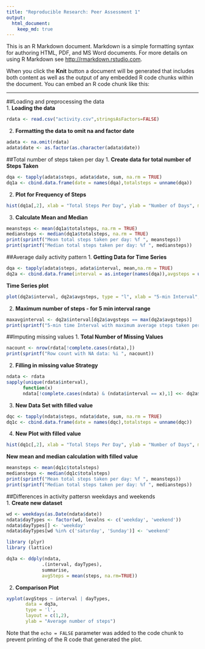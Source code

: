 ```yaml
---
title: "Reproducible Research: Peer Assessment 1"
output: 
  html_document:
    keep_md: true
---
```


This is an R Markdown document. Markdown is a simple formatting syntax for authoring HTML, PDF, and MS Word documents. For more details on using R Markdown see <http://rmarkdown.rstudio.com>.

When you click the **Knit** button a document will be generated that includes both content as well as the output of any embedded R code chunks within the document. You can embed an R code chunk like this:

---
##Loading and preprocessing the data  
  1. **Loading the data**

```r
rdata <- read.csv("activity.csv",stringsAsFactors=FALSE)

```
  2. **Formatting the data to omit na and factor date**

```r
adata <- na.omit(rdata)
adata$date <- as.factor(as.character(adata$date))
```

##Total number of steps taken per day
  1. **Create data for total number of Steps Taken**
```r
dqa <- tapply(adata$steps, adata$date, sum, na.rm = TRUE)
dq1a <- cbind.data.frame(date = names(dqa),totalsteps = unname(dqa))

```  
  2. **Plot for Frequency of Steps**  
```r
hist(dq1a[,2], xlab = "Total Steps Per Day", ylab = "Number of Days", main = "Frequency of Total Steps in a day", col = "green")  
```  

  3. **Calculate Mean and Median**
```r
meansteps <- mean(dq1a$totalsteps, na.rm = TRUE)
mediansteps <- median(dq1a$totalsteps, na.rm = TRUE)
print(sprintf("Mean total steps taken per day: %f ", meansteps))
print(sprintf("Median total steps taken per day: %f ", mediansteps))
```  


##Average daily activity pattern
  1. **Getting Data for Time Series**
```r
dqa <- tapply(adata$steps, adata$interval, mean,na.rm = TRUE)
dq2a <- cbind.data.frame(interval = as.integer(names(dqa)),avgsteps = unname(dqa))
```  

**Time Series plot**
 
```r
plot(dq2a$interval, dq2a$avgsteps, type = "l", xlab = "5-min Interval", ylab = "Average Num of Steps", main = "Average Daily Activity Pattern")
```   

  2. **Maximum number of steps - for 5 min interval range**
```r
maxavginterval <- dq2a$interval[dq2a$avgsteps == max(dq2a$avgsteps)]
print(sprintf("5-min time Interval with maximum average steps taken per day: %i ", maxavginterval)) 
``` 

##Imputing missing values
  1. **Total Number of Missing Values**
```r
nacount <- nrow(rdata[!complete.cases(rdata),])
print(sprintf("Row count with NA data: %i ", nacount))
``` 

  2. **Filling in missing value Strategy**
```r
ndata <- rdata 
sapply(unique(rdata$interval), 
      function(x) 
      ndata[!complete.cases(ndata) & (ndata$interval == x),1] <<- dq2a$avgsteps[dq2a$interval == x])
```  
  3. **New Data Set with filled value**
```r
dqc <- tapply(ndata$steps, ndata$date, sum, na.rm = TRUE)
dq1c <- cbind.data.frame(date = names(dqc),totalsteps = unname(dqc))

```  

  4. **New Plot with filled value**
```r

hist(dq1c[,2], xlab = "Total Steps Per Day", ylab = "Number of Days", main = "Frequency of Total Steps in a day", col = "blue") 

``` 
  **New mean and median calculation with filled value**
```r
meansteps <- mean(dq1c$totalsteps) 
mediansteps <- median(dq1c$totalsteps)
print(sprintf("Mean total steps taken per day: %f ", meansteps))
print(sprintf("Median total steps taken per day: %f ", mediansteps))

```  


##Differences in activity pattersn weekdays and weekends  
  1. **Create new dataset**
```r
wd <- weekdays(as.Date(ndata$date))
ndata$dayTypes <- factor(wd, levalns <- c('weekday', 'weekend'))
ndata$dayTypes[] <- 'weekday'
ndata$dayTypes[wd %in% c('saturday', 'Sunday')] <- 'weekend'
``` 
```r
library (plyr)
library (lattice)
```  
```r
dq3a <- ddply(ndata,
             .(interval, dayTypes),
             summarise,
             avgSteps = mean(steps, na.rm=TRUE))


```  

  2. **Comparison Plot**  

```r
xyplot(avgSteps ~ interval | dayTypes, 
       data = dq3a,
       type = 'l',
       layout = c(1,2),
       ylab = "Average number of steps")

``` 

Note that the `echo = FALSE` parameter was added to the code chunk to prevent printing of the R code that generated the plot.
